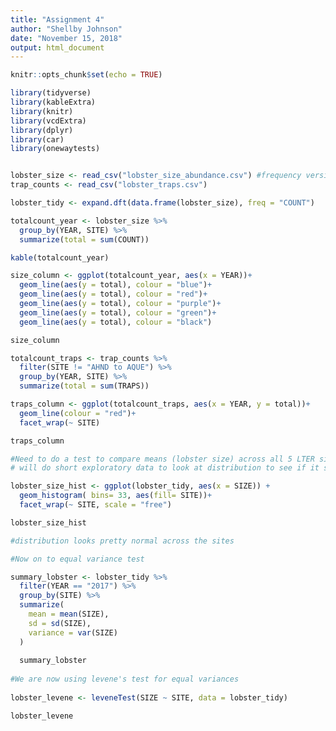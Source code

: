 ```yaml
---
title: "Assignment 4"
author: "Shellby Johnson"
date: "November 15, 2018"
output: html_document
---
```


```r
knitr::opts_chunk$set(echo = TRUE)
```

```r
library(tidyverse)
library(kableExtra)
library(knitr)
library(vcdExtra)
library(dplyr)
library(car)
library(onewaytests)


lobster_size <- read_csv("lobster_size_abundance.csv") #frequency version of lobster size data
trap_counts <- read_csv("lobster_traps.csv")

lobster_tidy <- expand.dft(data.frame(lobster_size), freq = "COUNT")
```


```r
totalcount_year <- lobster_size %>% 
  group_by(YEAR, SITE) %>% 
  summarize(total = sum(COUNT))

kable(totalcount_year)

size_column <- ggplot(totalcount_year, aes(x = YEAR))+
  geom_line(aes(y = total), colour = "blue")+
  geom_line(aes(y = total), colour = "red")+
  geom_line(aes(y = total), colour = "purple")+
  geom_line(aes(y = total), colour = "green")+
  geom_line(aes(y = total), colour = "black")

size_column

totalcount_traps <- trap_counts %>%
  filter(SITE != "AHND to AQUE") %>% 
  group_by(YEAR, SITE) %>% 
  summarize(total = sum(TRAPS))

traps_column <- ggplot(totalcount_traps, aes(x = YEAR, y = total))+
  geom_line(colour = "red")+
  facet_wrap(~ SITE)

traps_column
```


```r
#Need to do a test to compare means (lobster size) across all 5 LTER sites
# will do short exploratory data to look at distribution to see if it satisfies assumptions for parametric ANOVA test

lobster_size_hist <- ggplot(lobster_tidy, aes(x = SIZE)) + 
  geom_histogram( bins= 33, aes(fill= SITE))+
  facet_wrap(~ SITE, scale = "free")

lobster_size_hist

#distribution looks pretty normal across the sites

#Now on to equal variance test

summary_lobster <- lobster_tidy %>% 
  filter(YEAR == "2017") %>% 
  group_by(SITE) %>% 
  summarize(
    mean = mean(SIZE),
    sd = sd(SIZE),
    variance = var(SIZE)
  )
  
  summary_lobster
  
#We are now using levene's test for equal variances
  
lobster_levene <- leveneTest(SIZE ~ SITE, data = lobster_tidy)

lobster_levene

```


